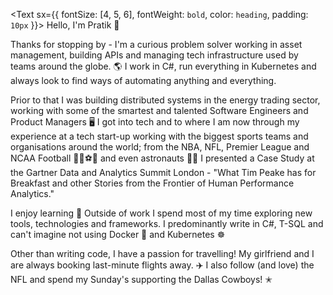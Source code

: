 
<Text sx={{ fontSize: [4, 5, 6], fontWeight: `bold`, color: `heading`, padding: `10px` }}>
  Hello, I'm Pratik 👋
</Text>

Thanks for stopping by - I'm a curious problem solver working in asset management, building APIs 
and managing tech infrastructure used by teams around the globe. 🌎 I work in C#, run everything 
in Kubernetes and always look to find ways of automating anything and everything.

Prior to that I was building distributed systems in the energy trading sector, working with some 
of the smartest and talented Software Engineers and Product Managers 🖥️ I got into tech and to 
where I am now through my experience at a tech start-up working with the biggest sports teams and 
organisations around the world; from the NBA, NFL, Premier League and NCAA Football 🏀🏈⚽🏃 and even 
astronauts 🧑‍🚀 I presented a Case Study at the Gartner Data and Analytics Summit London - "What Tim 
Peake has for Breakfast and other Stories from the Frontier of Human Performance Analytics."

I enjoy learning 🤟 Outside of work I spend most of my time exploring new tools, technologies and 
frameworks. I predominantly write in C#, T-SQL and can't imagine not using Docker 🐳 and Kubernetes ☸

Other than writing code, I have a passion for travelling! My girlfriend and I are always booking 
last-minute flights away. ✈️ I also follow (and love) the NFL and spend my Sunday's supporting the 
Dallas Cowboys! ✭

